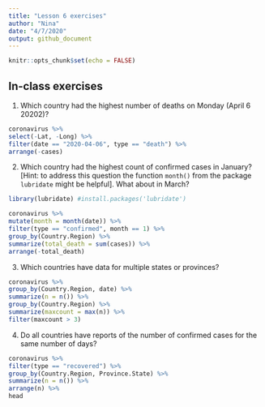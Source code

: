```yaml
---
title: "Lesson 6 exercises"
author: "Nina"
date: "4/7/2020"
output: github_document
---
```


```r
knitr::opts_chunk$set(echo = FALSE)
```


## In-class exercises
1. Which country had the highest number of deaths on Monday (April 6 20202)?
  ```r
coronavirus %>% 
  select(-Lat, -Long) %>% 
  filter(date == "2020-04-06", type == "death") %>% 
  arrange(-cases)

```

2. Which country had the highest count of confirmed cases in January? [Hint: to address this question the function `month()` from the package `lubridate` might be helpful]. What about in March?
  ```r
library(lubridate) #install.packages('lubridate')

coronavirus %>% 
  mutate(month = month(date)) %>% 
  filter(type == "confirmed", month == 1) %>% 
  group_by(Country.Region) %>% 
  summarize(total_death = sum(cases)) %>% 
  arrange(-total_death)
```


3. Which countries have data for multiple states or provinces?
  ```r
coronavirus %>% 
  group_by(Country.Region, date) %>% 
  summarize(n = n()) %>% 
  group_by(Country.Region) %>% 
  summarize(maxcount = max(n)) %>% 
  filter(maxcount > 3)

```

4. Do all countries have reports of the number of confirmed cases for the same number of days?
  ```r
coronavirus %>% 
  filter(type == "recovered") %>% 
  group_by(Country.Region, Province.State) %>% 
  summarize(n = n()) %>% 
  arrange(n) %>% 
  head

```

